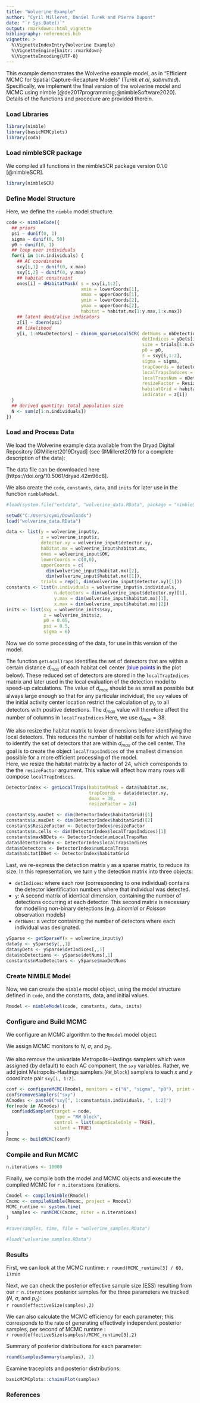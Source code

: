 ```yaml
---
title: "Wolverine Example"
author: "Cyril Milleret, Daniel Turek and Pierre Dupont"
date: "`r Sys.Date()`"
output: rmarkdown::html_vignette
bibliography: references.bib  
vignette: >
  %\VignetteIndexEntry{Wolverine Example}
  %\VignetteEngine{knitr::rmarkdown}
  %\VignetteEncoding{UTF-8}
---
```


This example demonstrates the Wolverine example model, as in
"Efficient MCMC for Spatial Capture-Recapture Models" (Turek *et al*, *submitted*).
Specifically, we implement the final version of the wolverine
model and MCMC using nimble [@de2017programming;@nimbleSoftware2020].  Details of the functions and procedure are provided therein.


### Load Libraries 

```r
library(nimble)
library(basicMCMCplots)
library(coda)

```

### Load nimbleSCR package 
We compiled all functions in the nimbleSCR package version 0.1.0 [@nimbleSCR].

```r
library(nimbleSCR)
```


### Define Model Structure

Here, we define the `nimble` model structure.
```r
code <- nimbleCode({
  ## priors
  psi ~ dunif(0, 1)
  sigma ~ dunif(0, 50)
  p0 ~ dunif(0, 1)
  ## loop over individuals
  for(i in 1:n.individuals) {
    ## AC coordinates
    sxy[i,1] ~ dunif(0, x.max)
    sxy[i,2] ~ dunif(0, y.max)
    ## habitat constraint 
    ones[i] ~ dHabitatMask( s = sxy[i,1:2],
                            xmin = lowerCoords[1],
                            xmax = upperCoords[1],
                            ymin = lowerCoords[2],
                            ymax = upperCoords[2],
                            habitat = habitat.mx[1:y.max,1:x.max])
    ## latent dead/alive indicators
    z[i] ~ dbern(psi)
    ## likelihood
    y[i, 1:nMaxDetectors] ~ dbinom_sparseLocalSCR( detNums = nbDetections[i],
                                                   detIndices = yDets[i,1:nMaxDetectors],
                                                   size = trials[1:n.detectors],
                                                   p0 = p0,
                                                   s = sxy[i,1:2],
                                                   sigma = sigma,
                                                   trapCoords = detector.xy[1:n.detectors,1:2],
                                                   localTrapsIndices = detectorIndex[1:n.cells,1:maxNBDets],
                                                   localTrapsNum = nDetectors[1:n.cells],
                                                   resizeFactor = ResizeFactor,
                                                   habitatGrid = habitatIDDet[1:y.maxDet,1:x.maxDet],
                                                   indicator = z[i])
  }
  ## derived quantity: total population size
  N <- sum(z[1:n.individuals])
})
```


### Load and Process Data

We load the Wolverine example data available from the Dryad Digital Repository [@Milleret2019Dryad] (see @Milleret2019 for a complete description of the data):

The data file can be downloaded here [https://doi.org/10.5061/dryad.42m96c8].

We also create the `code`, `constants`, `data`, and `inits` for later use in the function `nimbleModel`. 

```r
#load(system.file("extdata", "wolverine_data.RData", package = "nimbleSCR"))
```

```r
setwd("C:/Users/cymi/Downloads")
load("wolverine_data.RData")
```

```r
data <- list(y = wolverine_input$y,
             z = wolverine_input$z,
             detector.xy = wolverine_input$detector.xy,
             habitat.mx = wolverine_input$habitat.mx,
             ones = wolverine_input$OK,
             lowerCoords = c(0,0),
             upperCoords = c(
               dim(wolverine_input$habitat.mx)[2],
               dim(wolverine_input$habitat.mx)[1]),
             trials = rep(1, dim(wolverine_input$detector.xy)[1]))
constants <- list(n.individuals = wolverine_input$n.individuals,
                  n.detectors = dim(wolverine_input$detector.xy)[1],
                  y.max = dim(wolverine_input$habitat.mx)[1],
                  x.max = dim(wolverine_input$habitat.mx)[2])
inits <- list(sxy = wolverine_inits$sxy,
              z = wolverine_inits$z,
              p0 = 0.05,
              psi = 0.5,
              sigma = 6)
```


Now we do some processing of the data, for use in this version
of the model.

The function `getLocalTraps` identifies the set of detectors that
are within a certain distance $d_{max}$ of each habitat cell
center (<span style="color: blue;">blue points</span> in the plot below). These reduced set of detectors are stored in the `localTrapIndices` matrix and later used in the local evaluation of the detection model to speed-up calculations.
The value of $d_{max}$ should be as small as possible but always large enough so that for any particular individual, the `sxy` values of the initial activity center location
restrict the calculation of $p_{0}$ to all detectors with positive detections.
The $d_{max}$ value will therefore affect the number of columns in `localTrapIndices`
Here, we use $d_{max}=38$. 

We also resize the habitat matrix to lower dimensions before identifying the local detectors. This reduces the number of habitat cells for which we have to identify the set of detectors that are within $d_{max}$ of the cell center. 
The goal is to create the object `localTrapsIndices` of the smallest dimension possible for a more efficient processing of the model.  
Here, we resize the habitat matrix by a factor of 24, which corresponds to the the `resizeFactor` argument. This value will affect how many rows will compose `localTrapIndices`.

```r
DetectorIndex <- getLocalTraps(habitatMask = data$habitat.mx,
                               trapCoords = data$detector.xy,
                               dmax = 38,
                               resizeFactor = 24)

constants$y.maxDet <- dim(DetectorIndex$habitatGrid)[1]
constants$x.maxDet <- dim(DetectorIndex$habitatGrid)[2]
constants$ResizeFactor <- DetectorIndex$resizeFactor
constants$n.cells <- dim(DetectorIndex$localTrapsIndices)[1]
constants$maxNBDets <- DetectorIndex$numLocalTrapsMax
data$detectorIndex <- DetectorIndex$localTrapsIndices
data$nDetectors <- DetectorIndex$numLocalTraps
data$habitatIDDet <- DetectorIndex$habitatGrid

```


Last, we re-express the detection matrix `y` as a sparse matrix, to reduce its size. In this representation, we turn `y` the detection matrix into three objects:

* `detIndices`: where each row (corresponding to one individual) contains the detector identification numbers where that individual was detected. 
* `y`: A second matrix of identical dimension, containing the number of detections occurring at each detector. This second matrix is necessary for modelling non-binary detections (e.g. $binomial$ or $Poisson$ observation models)
* `detNums`: a vector containing the number of detectors where each individual was designated.

```r
ySparse <- getSparseY(x = wolverine_input$y)
data$y <- ySparse$y[,,1]  
data$yDets <- ySparse$detIndices[,,1]
data$nbDetections <- ySparse$detNums[,1]
constants$nMaxDetectors <- ySparse$maxDetNums

```


### Create NIMBLE Model

Now, we can create the `nimble` model object, using the model structure
defined in `code`, and the constants, data, and initial values.
```r
Rmodel <- nimbleModel(code, constants, data, inits)
```


### Configure and Build MCMC

We configure an MCMC algorithm to the `Rmodel` model object.

We assign MCMC monitors to $N$, $\sigma$, and $p_0$.

We also remove the univariate Metropolis-Hastings samplers which were
assigned (by default) to each AC component, the `sxy` variables.
Rather, we add joint Metropolis-Hastings samplers (`RW_block`)
samplers to each $x$ and $y$ coordinate pair `sxy[i, 1:2]`.

```r
conf <- configureMCMC(Rmodel, monitors = c("N", "sigma", "p0"), print = FALSE)
conf$removeSamplers("sxy")
ACnodes <- paste0("sxy[", 1:constants$n.individuals, ", 1:2]")
for(node in ACnodes) {
  conf$addSampler(target = node,
                  type = "RW_block",
                  control = list(adaptScaleOnly = TRUE),
                  silent = TRUE)
}
Rmcmc <- buildMCMC(conf)
```


### Compile and Run MCMC
```r
n.iterations <- 10000
```

Finally, we compile both the model and MCMC objects and
execute the compiled MCMC for `r n.iterations` iterations.

```r
Cmodel <- compileNimble(Rmodel)
Cmcmc <- compileNimble(Rmcmc, project = Rmodel)
MCMC_runtime <- system.time(
  samples <- runMCMC(Cmcmc, niter = n.iterations)
)
```
```r
#save(samples, time, file = "wolverine_samples.RData")
```
```r
#load("wolverine_samples.RData")
```


### Results

First, we can look at the MCMC runtime: `r round(MCMC_runtime[3] / 60, 1)`min
  
Next, we can check the posterior effective sample size (ESS) resulting from our
`r n.iterations` posterior samples for the three parameters we tracked ($N$, $\sigma$, and $p_0$):  
`r round(effectiveSize(samples),2)`

We can also calculate the MCMC efficiency for each parameter; this corresponds to the rate of generating effectively independent posterior samples, per second of MCMC runtime :  
`r round(effectiveSize(samples)/MCMC_runtime[3],2)`  

Summary of posterior distributions for each parameter:
```r
round(samplesSummary(samples), 2)
```

Examine traceplots and posterior distributions:
```r
basicMCMCplots::chainsPlot(samples)
```

### References


